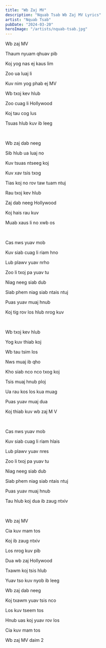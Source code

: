 ```yaml
---
title: "Wb Zaj MV"
description: "Nquab Tsab Wb Zaj MV Lyrics"
artist: "Nquab Tsab"
pubDate: "2024-03-20"
heroImage: "/artists/nquab-tsab.jpg"
---
```


Wb zaj MV

Thaum nyuam qhuav pib

Koj yog nas ej kaus lim

Zoo ua luaj li

Kuv nim yog phab ej MV

Wb txoj kev hlub

Zoo cuag li Hollywood

Koj tau cog lus

Tsuas hlub kuv ib leeg

<br />

Wb zaj dab  neeg

Sib hlub ua luaj no

Kuv tsuas ntseeg koj

Kuv xav tsis txog

Tias koj no rov taw tuam ntuj

Rau txoj kev hlub 

Zaj dab neeg Hollywood

Koj hais rau kuv

Muab xaus li no xwb os

<br />

Cas nws yuav mob

Kuv siab cuag li riam hno

Lub plawv yuav nrho

Zoo li txoj pa yuav tu

Niag neeg siab dub

Siab phem niag siab ntais ntuj

Puas yuav muaj hnub

Koj tig rov los hlub nrog kuv

<br />

Wb txoj kev  hlub

Yog kuv thiab koj

Wb tau tsim los

Nws muaj ib qho

Kho siab nco nco txog koj

Tsis muaj hnub ploj

Ua rau kos los kua muag 

Puas yuav muaj dua

Koj thiab kuv wb zaj M V

<br />

Cas nws yuav mob

Kuv siab cuag li riam hlais

Lub plawv yuav nres

Zoo li txoj pa yuav tu

Niag neeg siab dub

Siab phem niag siab ntais ntuj

Puas yuav muaj hnub

Tau hlub koj dua ib zaug ntxiv

<br />

Wb zaj MV

Cia kuv mam tos

Koj ib zaug ntxiv

Los nrog kuv pib

Dua wb zaj Hollywood 

Txawm koj tsis hlub

Yuav tso kuv nyob ib leeg

Wb zaj dab neeg

Koj txawm yuav tsis nco

Los kuv tseem tos

Hnub uas koj yuav rov los

Cia kuv mam tos 

Wb zaj MV daim 2
